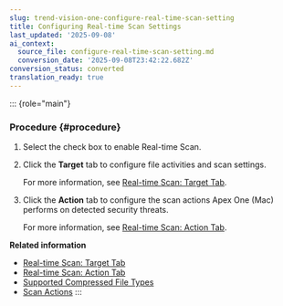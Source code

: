 ```yaml
---
slug: trend-vision-one-configure-real-time-scan-setting
title: Configuring Real-time Scan Settings
last_updated: '2025-09-08'
ai_context:
  source_file: configure-real-time-scan-setting.md
  conversion_date: '2025-09-08T23:42:22.682Z'
conversion_status: converted
translation_ready: true
---
```


::: {role="main"}
### Procedure {#procedure}

1.  Select the check box to enable Real-time Scan.

2.  Click the **Target** tab to configure file activities and scan settings.

    For more information, see [Real-time Scan: Target Tab](real-time-scan-target-tab.mdx).

3.  Click the **Action** tab to configure the scan actions Apex One (Mac) performs on detected security threats.

    For more information, see [Real-time Scan: Action Tab](real-time-scan-action-tab.mdx).

**Related information**

- [Real-time Scan: Target Tab](real-time-scan-target-tab.mdx)
- [Real-time Scan: Action Tab](real-time-scan-action-tab.mdx)
- [Supported Compressed File Types](supported-compressed-file-types.mdx)
- [Scan Actions](scan-actions.mdx)
:::
